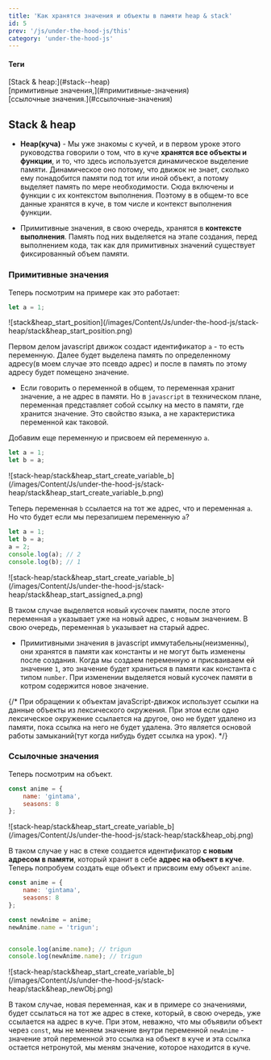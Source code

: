 ```yaml
---
title: 'Как хранятся значения и объекты в памяти heap & stack'
id: 5
prev: '/js/under-the-hood-js/this'
category: 'under-the-hood-js'
---
```


<div className = 'mdHead'>

#### Теги
<div className = 'tag_js'> [Stack & heap:](#stack--heap) </div>
<div className = 'mini_tag_js'> [примитивные значения,](#примитивные-значения) </div>
<div className = 'mini_tag_js'> [ссылочные значения.](#ссылочные-значения) </div>

</div>

## Stack & heap

* <b>Heap(куча)</b> - Мы уже знакомы с кучей, и в первом уроке этого руководства говорили о том, что в куче <b>хранятся все объекты и функции</b>, и то, что здесь используется динамическое выделение памяти. Динамическое оно потому, что движок не знает, сколько ему понадобится памяти под тот или иной объект, а потому выделяет память по мере необходимости. Сюда включены и функции с их контекстом выполнения. Поэтому в в общем-то все данные хранятся в куче, в том числе и контекст выполнения функции. 

*  Примитивные значения, в свою очередь, хранятся в <b>контексте выполнения</b>. Память под них выделяется на этапе создания, перед выполнением кода, так как для примитивных значений существует фиксированный объем памяти.

### Примитивные значения

Теперь посмотрим на примере как это работает:
```javascript
let a = 1;
```

<div className='container-img'> <span className="img"> ![stack&heap_start_position](/images/Content/Js/under-the-hood-js/stack-heap/stack&heap_start_position.png) </span></div>

Первом делом javascript движок создаст идентификатор `a` - то есть переменную. Далее будет выделена память по определенному адресу(в моем случае это псевдо адрес) и после в память по этому адресу будет помещено значение.

* Если говорить о переменной в общем, то переменная хранит значение, а не адрес в памяти. Но в `javascript` в техническом плане, переменная представляет собой ссылку на место в памяти, где хранится значение.  Это свойство языка, а не характеристика переменной как таковой.

Добавим еще переменную и присвоем ей переменную `a`.
```javascript
let a = 1;
let b = a;
```

<div className='container-img'> <span className="img"> ![stack-heap/stack&heap_start_create_variable_b](/images/Content/Js/under-the-hood-js/stack-heap/stack&heap_start_create_variable_b.png) </span></div>

Теперь переменная `b` ссылается на тот же адрес, что и переменная `a`. Но что будет если мы перезапишем переменную `a`?
```javascript
let a = 1;
let b = a;
a = 2;
console.log(a); // 2
console.log(b); // 1
```

<div className='container-img'> <span className="img"> ![stack-heap/stack&heap_start_create_variable_b](/images/Content/Js/under-the-hood-js/stack-heap/stack&heap_start_assigned_a.png) </span></div>

В таком случае выделяется новый кусочек памяти, после этого переменная `a` указывает уже на новый адрес, с новым значением. В свою очередь, переменная `b` указывает на старый адрес.

* Примитивными значения в javascript иммутабельны(неизменны), они хранятся в памяти как константы и не могут быть изменены после создания. Когда мы создаем переменную и присваиваем ей значение `1`, это значение будет храниться в памяти как константа с типом `number`. При изменении выделяется новый кусочек памяти в котром содержится новое значение.

{/* При обращении к объектам javaScript-движок использует ссылки на данные объекты из лексического окружения.
При этом если одно лексическое окружение ссылается на другое, оно не будет удалено из памяти, пока ссылка на него не будет удалена. Это является основой работы замыканий(тут когда нибудь будет ссылка на урок). */}

### Ссылочные значения

Теперь посмотрим на объект.
```javascript
const anime = {
    name: 'gintama',
    seasons: 8
};
```

<div className='container-img'> <span className="img"> ![stack-heap/stack&heap_start_create_variable_b](/images/Content/Js/under-the-hood-js/stack-heap/stack&heap_obj.png) </span></div>

В таком случае у нас в стеке создается идентификатор <b>с новым адресом в памяти</b>, который хранит в себе <b>адрес на объект в куче</b>. Теперь попробуем создать еще объект и присвоим ему объект `anime`.

```javascript
const anime = {
    name: 'gintama',
    seasons: 8
};

const newAnime = anime;
newAnime.name = 'trigun';


console.log(anime.name); // trigun
console.log(newAnime.name); // trigun
```

<div className='container-img'> <span className="img"> ![stack-heap/stack&heap_start_create_variable_b](/images/Content/Js/under-the-hood-js/stack-heap/stack&heap_newObj.png) </span></div>

В таком случае, новая переменная, как и в примере со значениями, будет ссылаться на тот же адрес в стеке, который, в свою очередь, уже ссылается на адрес в куче. При этом, неважно, что мы объявили объект через `const`, мы не меняем значение внутри переменной `newAnime` - значение этой переменной это ссылка на объект в куче и эта ссылка остается нетронутой, мы меням значение, которое находится в куче.
